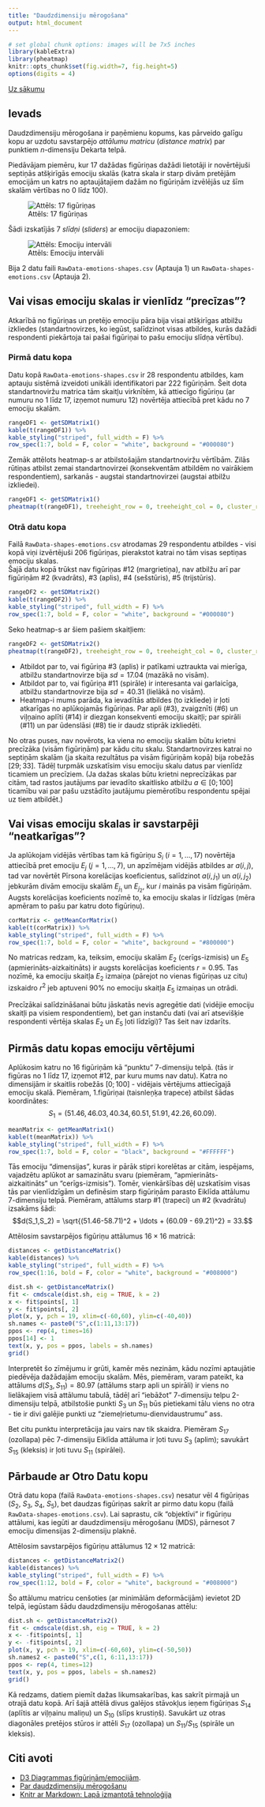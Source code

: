 ```yaml
---
title: "Daudzdimensiju mērogošana"
output: html_document
---
```


```r
# set global chunk options: images will be 7x5 inches
library(kableExtra)
library(pheatmap)
knitr::opts_chunk$set(fig.width=7, fig.height=5)
options(digits = 4)
```

[Uz sākumu](../index.html)

## Ievads

Daudzdimensiju mērogošana ir paņēmienu kopums, 
kas pārveido galīgu kopu ar uzdotu savstarpējo
*attālumu matricu* (*distance matrix*) 
par punktiem $n$-dimensiju Dekarta telpā. 

Piedāvājam piemēru, kur 17 dažādas figūriņas 
dažādi lietotāji ir novērtējuši septiņās atšķirīgās
emociju skalās (katra skala ir starp divām pretējām emocijām un 
katrs no aptaujātajiem dažām no figūriņām izvēlējās uz 
šīm skalām vērtības no $0$ līdz $100$). 

![Attēls: 17 figūriņas](17-shapes.png)

Šādi izskatījās 7 *slīdņi* (*sliders*) ar emociju 
diapazoniem:

![Attēls: Emociju intervāli](selecting-ranges.png)


Bija 2 datu faili
`RawData-emotions-shapes.csv` (Aptauja 1) un `RawData-shapes-emotions.csv` (Aptauja 2).



## Vai visas emociju skalas ir vienlīdz "precīzas"?

Atkarībā no figūriņas un pretējo emociju pāra
bija visai atšķirīgas atbilžu izkliedes (standartnovirzes,
ko iegūst, salīdzinot visas atbildes, kurās dažādi 
respondenti piekārtoja tai pašai figūriņai to pašu 
emociju slīdņa vērtību).  

### Pirmā datu kopa

Datu kopā `RawData-emotions-shapes.csv` ir 28 respondentu 
atbildes, kam aptauju sistēmā izveidoti unikāli identifikatori par 222 figūriņām. 
Šeit dota standartnoviržu matrica tām skaitļu virknītēm, kā 
attiecīgo figūriņu (ar numuru no $1$ līdz $17$, izņemot numuru $12$) 
novērtēja attiecībā pret kādu no $7$ emociju skalām. 

```r
rangeDF1 <- getSDMatrix1()
kable(t(rangeDF1)) %>%
kable_styling("striped", full_width = F) %>%
row_spec(1:7, bold = F, color = "white", background = "#000080") 
```

Zemāk attēlots heatmap-s ar atbilstošajām standartnoviržu vērtībām. 
Zilās rūtiņas atbilst zemai standartnovirzei (konsekventām 
atbildēm no vairākiem respondentiem), sarkanās - augstai 
standartnovirzei (augstai atbilžu izkliedei).
 

```r
rangeDF1 <- getSDMatrix1()
pheatmap(t(rangeDF1), treeheight_row = 0, treeheight_col = 0, cluster_rows=F, cluster_cols=F)
```


### Otrā datu kopa

Failā `RawData-shapes-emotions.csv` atrodamas 29 respondentu atbildes - visi 
kopā viņi izvērtējuši $206$ figūriņas, pierakstot katrai no tām visas 
septiņas emociju skalas.   
Šajā datu kopā trūkst nav figūriņas #12 (margrietiņa), 
nav atbilžu arī par figūriņām
#2 (kvadrāts), #3 (aplis), #4 (sešstūris), #5 (trijstūris).

```r
rangeDF2 <- getSDMatrix2()
kable(t(rangeDF2)) %>%
kable_styling("striped", full_width = F) %>%
row_spec(1:7, bold = F, color = "white", background = "#000080")
```
Seko heatmap-s ar šiem pašiem skaitļiem:

```r
rangeDF2 <- getSDMatrix2()
pheatmap(t(rangeDF2), treeheight_row = 0, treeheight_col = 0, cluster_rows=F, cluster_cols=F)
```

* Atbildot par to, vai figūriņa #3 (aplis) ir patīkami uztraukta vai mierīga, 
atbilžu standartnovirze bija $\mathit{sd}=17.04$ (mazākā no visām). 
* Atbildot par to, vai figūriņa #11 (spirāle) ir interesanta vai garlaicīga, 
atbilžu standartnovirze bija $\mathit{sd}=40.31$ (lielākā no visām).
* Heatmap-i mums parāda, ka ievadītās atbildes (to izkliede) ir ļoti atkarīgas
no aplūkojamās figūriņas. Par apli (#3), zvaigznīti (#6) un viļņaino aplīti (#14) 
ir diezgan konsekventi emociju skaitļi; 
par spirāli (#11) un par ūdenslāsi (#8) tie ir daudz stiprāk izkliedēti.

No otras puses, nav novērots, ka viena no emociju skalām būtu krietni precīzāka (visām figūriņām)
par kādu citu skalu. Standartnovirzes katrai no septiņām skalām (ja skaita 
rezultātus pa visām figūriņām kopā)
bija robežās $[29;33]$. Tādēļ turpmāk uzskatīsim visu emociju skalu datus par vienlīdz ticamiem 
un precīziem. 
(Ja dažas skalas būtu krietni neprecīzākas par citām, tad rastos jautājums par ievadīto skaitlisko 
atbilžu $a \in [0;100]$ ticamību vai par pašu uzstādīto jautājumu piemērotību 
respondentu spējai uz tiem atbildēt.)


## Vai visas emociju skalas ir savstarpēji "neatkarīgas"?

Ja aplūkojam vidējās vērtības tam kā figūriņu $S_i$ ($i=1,\ldots,17$) novērtēja attiecībā 
pret emociju $E_j$ ($j=1,\ldots,7$), un apzīmējam vidējās atbildes ar $a(i,j)$, 
tad var novērtēt Pīrsona korelācijas koeficientus, salīdzinot 
$a(i,j_1)$ un $a(i,j_2)$ jebkurām divām emociju skalām $E_{j_1}$ un $E_{j_2}$, 
kur $i$ mainās pa visām figūriņām. Augsts korelācijas koeficients nozīmē
to, ka emociju skalas ir līdzīgas (mēra apmēram to pašu par katru doto figūriņu). 


```r
corMatrix <- getMeanCorMatrix()
kable(t(corMatrix)) %>%
kable_styling("striped", full_width = F) %>%
row_spec(1:7, bold = F, color = "white", background = "#800000") 
```

No matricas redzam, ka, teiksim, emociju skalām $E_2$ (cerīgs-izmisis)
un $E_5$ (apmierināts-aizkaitināts) ir augsts korelācijas koeficients 
$r = 0.95$. Tas nozīmē, ka emociju skaitļa $E_2$ izmaiņa (pārejot no vienas
figūriņas uz citu) izskaidro $r^2$ jeb aptuveni 90%
no emociju skaitļa $E_5$ izmaiņas un otrādi.

Precīzākai salīdzināšanai būtu jāskatās nevis agregētie dati (vidējie
emociju skaitļi pa visiem respondentiem), bet gan 
instanču dati (vai arī atsevišķie respondenti vērtēja skalas $E_2$ un 
$E_5$ ļoti līdzīgi)? Tas šeit nav izdarīts.


## Pirmās datu kopas emociju vērtējumi

Aplūkosim katru no $16$ figūriņām kā "punktu" 7-dimensiju telpā.
(tās ir figūras no $1$ līdz $17$, izņemot #12, par kuru mums nav datu). 
Katra no dimensijām ir skaitlis robežās $[0;100]$ - vidējais 
vērtējums attiecīgajā emociju skalā. 
Piemēram, 1.figūriņai (taisnleņķa trapece) atbilst šādas koordinātes:
$$S_1 = (51.46, 46.03, 40.34, 60.51, 51.91, 42.26, 60.09).$$


```r
meanMatrix <- getMeanMatrix1()
kable(t(meanMatrix)) %>%
kable_styling("striped", full_width = F) %>%
row_spec(1:7, bold = F, color = "black", background = "#FFFFFF")
```

Tās emociju "dimensijas", kuras ir pārāk stipri korelētas ar citām, iespējams, 
vajadzētu aplūkot ar samazinātu svaru 
(piemēram, "apmierināts-aizkaitināts" un "cerīgs-izmisis"). 
Tomēr, vienkāršības dēļ uzskatīsim visas tās par vienlīdzīgām un 
definēsim starp figūriņām parasto Eiklīda attālumu $7$-dimensiju telpā. 
Piemēram, attālums starp #1 (trapeci) un #2 (kvadrātu) izsakāms
šādi:
$$d(S_1,S_2) = \sqrt{(51.46-58.71)^2 + \ldots + (60.09 - 69.21)^2} = 33.$$

Attēlosim savstarpējos figūriņu attālumus $16 \times 16$ matricā:

```r
distances <- getDistanceMatrix()
kable(distances) %>%
kable_styling("striped", full_width = F) %>%
row_spec(1:16, bold = F, color = "white", background = "#008000")
```



```r
dist.sh <- getDistanceMatrix()
fit <- cmdscale(dist.sh, eig = TRUE, k = 2)
x <- fit$points[, 1]
y <- fit$points[, 2]
plot(x, y, pch = 19, xlim=c(-60,60), ylim=c(-40,40))
sh.names <- paste0("S",c(1:11,13:17))
ppos <- rep(4, times=16)
ppos[14] <- 1
text(x, y, pos = ppos, labels = sh.names)
grid()
```

Interpretēt šo zīmējumu ir grūti, kamēr mēs nezinām, kādu nozīmi aptaujātie
piedēvēja dažādajām emociju skalām. Mēs, piemēram, varam pateikt, 
ka attālums $d(S_3, S_11) = 80.97$ (attālums starp apli 
un spirāli) ir viens no lielākajiem visā attālumu tabulā, tādēļ 
arī "iebāžot" 7-dimensiju telpu 2-dimensiju telpā, atbilstošie
punkti $S_3$ un $S_{11}$ būs pietiekami tālu viens no otra - 
tie ir divi galējie punkti uz "ziemeļrietumu-dienvidaustrumu" ass. 

Bet citu punktu interpretācija jau vairs nav tik skaidra. 
Piemēram $S_{17}$ (ozollapa) pēc 7-dimensiju Eiklīda attāluma
ir ļoti tuvu $S_3$ (aplim); savukārt $S_{15}$ (kleksis) 
ir ļoti tuvu $S_{11}$ (spirālei). 


## Pārbaude ar Otro Datu kopu

Otrā datu kopa (failā `RawData-emotions-shapes.csv`)
nesatur vēl $4$ figūriņas ($S_2$, $S_3$, 
$S_4$, $S_5$), bet daudzas figūriņas sakrīt ar pirmo datu kopu
(failā `RawData-shapes-emotions.csv`).
Lai saprastu, cik "objektīvi" ir figūriņu attālumi, 
kas iegūti ar daudzdimensiju mērogošanu (MDS), pārnesot
7 emociju dimensijas 2-dimensiju plaknē. 


Attēlosim savstarpējos figūriņu attālumus $12 \times 12$ matricā:

```r
distances <- getDistanceMatrix2()
kable(distances) %>%
kable_styling("striped", full_width = F) %>%
row_spec(1:12, bold = F, color = "white", background = "#008000")
```

Šo attālumu matricu cenšoties (ar minimālām deformācijām) 
ievietot 2D telpā, iegūstam šādu daudzdimensiju mērogošanas attēlu:


```r
dist.sh <- getDistanceMatrix2()
fit <- cmdscale(dist.sh, eig = TRUE, k = 2)
x <- -fit$points[, 1]
y <- -fit$points[, 2]
plot(x, y, pch = 19, xlim=c(-60,60), ylim=c(-50,50))
sh.names2 <- paste0("S",c(1, 6:11,13:17))
ppos <- rep(4, times=12)
text(x, y, pos = ppos, labels = sh.names2)
grid()
```

Kā redzams, datiem piemīt dažas likumsakarības, kas
sakrīt pirmajā un otrajā datu kopā. Arī šajā attēlā
divus galējos stāvokļus ieņem figūriņas $S_{14}$ (aplītis
ar viļņainu maliņu) un $S_{10}$ (slīps krustiņš). 
Savukārt uz otras diagonāles pretējos stūros ir attēli
$S_{17}$ (ozollapa) un $S_{11}/S_{15}$ (spirāle un 
kleksis). 





## Citi avoti

* [D3 Diagrammas figūriņām/emocijām](http://bustling-dynamo-253414.appspot.com/).
* [Par daudzdimensiju mērogošanu](https://en.wikipedia.org/wiki/Multidimensional_scaling)
* [Knitr ar Markdown: Lapā izmantotā tehnoloģija](https://yihui.org/knitr/demo/minimal/)




